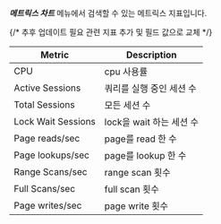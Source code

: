 ***메트릭스 차트*** 메뉴에서 검색할 수 있는 메트릭스 지표입니다.

{/* 추후 업데이트 필요 관련 지표 추가 및 필드 값으로 교체 */}

<div class='metric'>

| Metric             | Description              |
| ------------------ | ------------------------ |
| CPU| cpu 사용률               |
| Active Sessions| 쿼리를 실행 중인 세션 수 |
| Total Sessions| 모든 세션 수             |
| Lock Wait Sessions| lock을 wait 하는 세션 수 |
| Page reads/sec| page를 read 한 수        |
| Page lookups/sec| page를 lookup 한 수      |
| Range Scans/sec| range scan 횟수          |
| Full Scans/sec| full scan 횟수           |
| Page writes/sec| page write 횟수          |

</div>